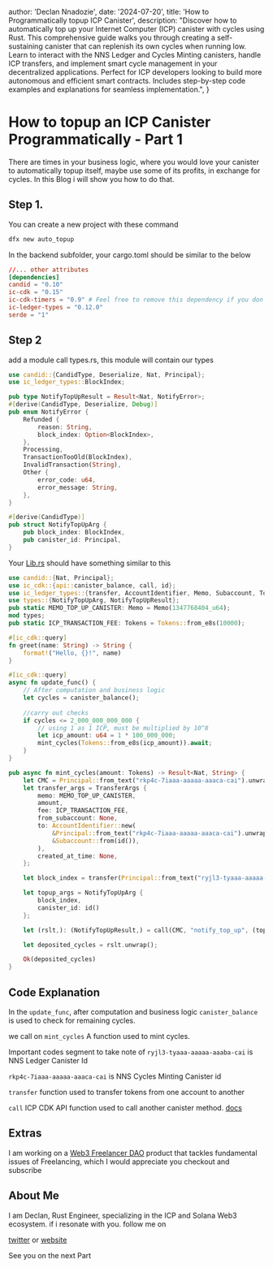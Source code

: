 
  author: 'Declan Nnadozie',
  date: '2024-07-20',
  title: 'How to Programmatically topup ICP Canister',
  description:
    "Discover how to automatically top up your Internet Computer (ICP) canister with cycles using Rust. This comprehensive guide walks you through creating a self-sustaining canister that can replenish its own cycles when running low. Learn to interact with the NNS Ledger and Cycles Minting canisters, handle ICP transfers, and implement smart cycle management in your decentralized applications. Perfect for ICP developers looking to build more autonomous and efficient smart contracts. Includes step-by-step code examples and explanations for seamless implementation.",
}


# How to topup an ICP Canister Programmatically - Part 1

There are times in your business logic, where you would love your canister to automatically topup itself, maybe use some of its profits, in exchange for cycles. In this Blog i will show you how to do that.

## Step 1.

 You can create a new project with these command

```bash
dfx new auto_topup
```

In the backend subfolder, your cargo.toml should be similar to the below

```toml
//... other attributes
[dependencies]
candid = "0.10"
ic-cdk = "0.15"
ic-cdk-timers = "0.9" # Feel free to remove this dependency if you don't need timers
ic-ledger-types = "0.12.0"
serde = "1"
```

## Step 2

add a module call types.rs, this module will contain our types

```rust
use candid::{CandidType, Deserialize, Nat, Principal};
use ic_ledger_types::BlockIndex;

pub type NotifyTopUpResult = Result<Nat, NotifyError>;
#[derive(CandidType, Deserialize, Debug)]
pub enum NotifyError {
    Refunded {
        reason: String,
        block_index: Option<BlockIndex>,
    },
    Processing,
    TransactionTooOld(BlockIndex),
    InvalidTransaction(String),
    Other {
        error_code: u64,
        error_message: String,
    },
}

#[derive(CandidType)]
pub struct NotifyTopUpArg {
    pub block_index: BlockIndex,
    pub canister_id: Principal,
}
```

Your [Lib.rs](http://Lib.rs) should have something similar to this

```rust
use candid::{Nat, Principal};
use ic_cdk::{api::canister_balance, call, id};
use ic_ledger_types::{transfer, AccountIdentifier, Memo, Subaccount, Tokens, TransferArgs};
use types::{NotifyTopUpArg, NotifyTopUpResult};
pub static MEMO_TOP_UP_CANISTER: Memo = Memo(1347768404_u64);
mod types;
pub static ICP_TRANSACTION_FEE: Tokens = Tokens::from_e8s(10000);

#[ic_cdk::query]
fn greet(name: String) -> String {
    format!("Hello, {}!", name)
}

#[ic_cdk::query]
async fn update_func() {
    // After computation and business logic
    let cycles = canister_balance();
    
    //carry out checks
    if cycles <= 2_000_000_000_000 {
        // using 1 as 1 ICP, must be multiplied by 10^8
        let icp_amount: u64 = 1 * 100_000_000;
        mint_cycles(Tokens::from_e8s(icp_amount)).await;
    }
}

pub async fn mint_cycles(amount: Tokens) -> Result<Nat, String> {
    let CMC = Principal::from_text("rkp4c-7iaaa-aaaaa-aaaca-cai").unwrap();
    let transfer_args = TransferArgs {
        memo: MEMO_TOP_UP_CANISTER,
        amount,
        fee: ICP_TRANSACTION_FEE,
        from_subaccount: None,
        to: AccountIdentifier::new(
            &Principal::from_text("rkp4c-7iaaa-aaaaa-aaaca-cai").unwrap(), //cycles minting canister ID
            &Subaccount::from(id()),
        ),
        created_at_time: None,
    };

    let block_index = transfer(Principal::from_text("ryjl3-tyaaa-aaaaa-aaaba-cai").unwrap(), transfer_args).await.unwrap().map_err(|err| err.to_string())?;

    let topup_args = NotifyTopUpArg {
        block_index,
        canister_id: id()
    };

    let (rslt,): (NotifyTopUpResult,) = call(CMC, "notify_top_up", (topup_args,)).await.unwrap();

    let deposited_cycles = rslt.unwrap();

    Ok(deposited_cycles)
}
```

## Code Explanation

In the `update_func`, after computation and business logic `canister_balance` is used to check  for remaining cycles.

we call on `mint_cycles` A function used to mint cycles.

Important codes segment to take note of
`ryjl3-tyaaa-aaaaa-aaaba-cai` is NNS Ledger Canister Id

`rkp4c-7iaaa-aaaaa-aaaca-cai` is NNS Cycles Minting Canister id

`transfer` function used to transfer tokens from one account to another

`call` ICP CDK API function used to call another canister method. [docs](https://docs.rs/ic-cdk/latest/ic_cdk/fn.call.html)

## Extras

I am working on a [Web3 Freelancer DAO](http://www.aublisk.com) product that tackles fundamental issues of Freelancing, which I would appreciate you checkout and subscribe

## About Me

I am Declan, Rust Engineer, specializing in the ICP and Solana Web3 ecosystem. if i resonate with you. follow me on

[twitter](https://x.com/buildWithDeclan) or [website](https://www.declannadozie.dev/)

See you on the next Part